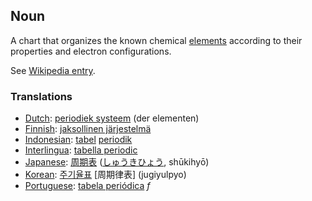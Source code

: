 == Noun ==

A chart that organizes the known chemical [[element]]s according to their properties and electron configurations.

See [[Wikipedia:Periodic table|Wikipedia entry]].

=== Translations ===
*[[Dutch]]: [[periodiek systeem]] (der elementen)
*[[Finnish]]: [[jaksollinen järjestelmä]]
*[[Indonesian]]: [[tabel]] [[periodik]]
*[[Interlingua]]: [[tabella periodic]]
*[[Japanese]]: [[周期表]] ([[しゅうきひょう]], shūkihyō)
*[[Korean]]: [[주기율표]] [周期律表] (jugiyulpyo)
*[[Portuguese]]: [[tabela periódica]] ''f''